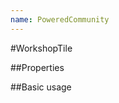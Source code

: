 ```yaml
---
name: PoweredCommunity
---
```



#WorkshopTile

##Properties

<PropsTable of={PoweredCommunity} />

##Basic usage

<Playground>
  <PoweredCommunity
    header="Powered By The Community"
    bigText="Start using GraphQL today and improve your workflow inmediately."
    smallText="At vero eos et accusamus et iusto odio dignissimos ducimus qui blanditiis praesentium voluptatum deleniti atque corrupti quos dolores et quas molestias excepturi sint occaecati cupiditate non provident, similique sunt in culpa qui officia deserunt mollitia animi, id est laborum et dolorum fuga. Et harum quidem rerum facilis est et expedita distinctio."
    cards={[
      {
        val: 1000,
        description: 'Github Stars',
        barColor: 'Serpentine'
      },
      {
        val: 25,
        description: 'Projects',
        barColor: 'Lunatic'
      },
      {
        val: 150,
        description: 'Users',
        barColor: 'Floating Mandarines'
      }
    ]}
  />
</Playground>